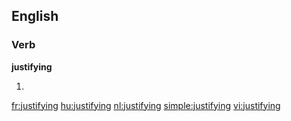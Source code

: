 ==English==
===Verb===
'''justifying'''

#{{present participle of|[[justify]]}}

[[fr:justifying]]
[[hu:justifying]]
[[nl:justifying]]
[[simple:justifying]]
[[vi:justifying]]